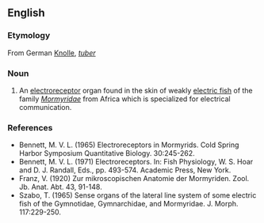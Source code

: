 ==English==

===Etymology===
From German [[#German|Knolle]], ''[[tuber]]''

===Noun===
{{en-noun}}

# An [[electroreceptor]] organ found in the skin of weakly [[electric fish]] of the family ''[[Mormyridae]]'' from Africa which is specialized for electrical communication.

===References===
*Bennett, M. V. L. (1965) Electroreceptors in Mormyrids.  Cold Spring Harbor Symposium Quantitative Biology. 30:245-262.
*Bennett, M. V. L. (1971) Electroreceptors. In: Fish Physiology, W. S. Hoar and D. J. Randall, Eds., pp. 493-574. Academic Press, New York.
*Franz, V. (1920) Zur mikroscopischen Anatomie der Mormyriden.  Zool. Jb. Anat. Abt. 43, 91-148.
*Szabo, T. (1965) Sense organs of the lateral line system of some electric fish of the Gymnotidae, Gymnarchidae, and Mormyridae. J. Morph. 117:229-250.